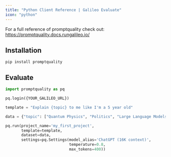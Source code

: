 ```yaml
---
title: "Python Client Reference | Galileo Evaluate"
icon: "python"
---
```


<Tip>
  For a full reference of promptquality check out: <a href="https://promptquality.docs.rungalileo.io/">https://promptquality.docs.rungalileo.io/</a>
</Tip>

## Installation

`pip install promptquality`

## Evaluate

```py
import promptquality as pq

pq.login({YOUR_GALILEO_URL})

template = "Explain {topic} to me like I'm a 5 year old"

data = {"topic": ["Quantum Physics", "Politics", "Large Language Models"]}

pq.run(project_name='my_first_project',
       template=template,
       dataset=data,
       settings=pq.Settings(model_alias='ChatGPT (16K context)',
                            temperature=0.8,
                            max_tokens=400))
```
